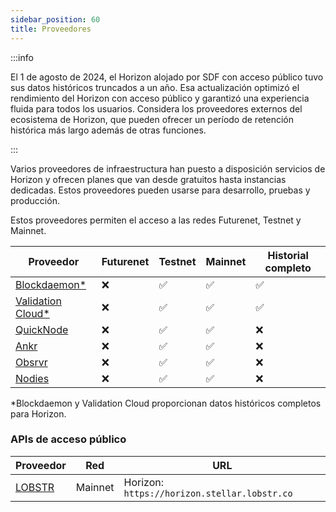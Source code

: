 ```yaml
---
sidebar_position: 60
title: Proveedores
---
```


:::info

El 1 de agosto de 2024, el Horizon alojado por SDF con acceso público tuvo sus datos históricos truncados a un año. Esa actualización optimizó el rendimiento del Horizon con acceso público y garantizó una experiencia fluida para todos los usuarios. Considera los proveedores externos del ecosistema de Horizon, que pueden ofrecer un período de retención histórica más largo además de otras funciones.

:::

Varios proveedores de infraestructura han puesto a disposición servicios de Horizon y ofrecen planes que van desde gratuitos hasta instancias dedicadas. Estos proveedores pueden usarse para desarrollo, pruebas y producción.

Estos proveedores permiten el acceso a las redes Futurenet, Testnet y Mainnet.

| Proveedor                                                  | Futurenet | Testnet | Mainnet | Historial completo |
| ---------------------------------------------------------- | --------- | ------- | ------- | ------------------ |
| [Blockdaemon\*](https://www.blockdaemon.com/apply/soroban) | ❌         | ✅       | ✅       | ✅                  |
| [Validation Cloud\*](https://app.validationcloud.io/)      | ❌         | ✅       | ✅       | ✅                  |
| [QuickNode](https://www.quicknode.com/docs/stellar)        | ❌         | ✅       | ✅       | ❌                  |
| [Ankr](https://www.ankr.com/rpc/advanced-api/)             | ❌         | ✅       | ✅       | ❌                  |
| [Obsrvr](https://www.withObsrvr.com/)                      | ❌         | ✅       | ✅       | ❌                  |
| [Nodies](https://nodies.org)                               | ❌         | ✅       | ✅       | ❌                  |

\*Blockdaemon y Validation Cloud proporcionan datos históricos completos para Horizon.

### APIs de acceso público

| Proveedor                   | Red     | URL                                          |
| --------------------------- | ------- | -------------------------------------------- |
| [LOBSTR](https://lobstr.co) | Mainnet | Horizon: `https://horizon.stellar.lobstr.co` |
